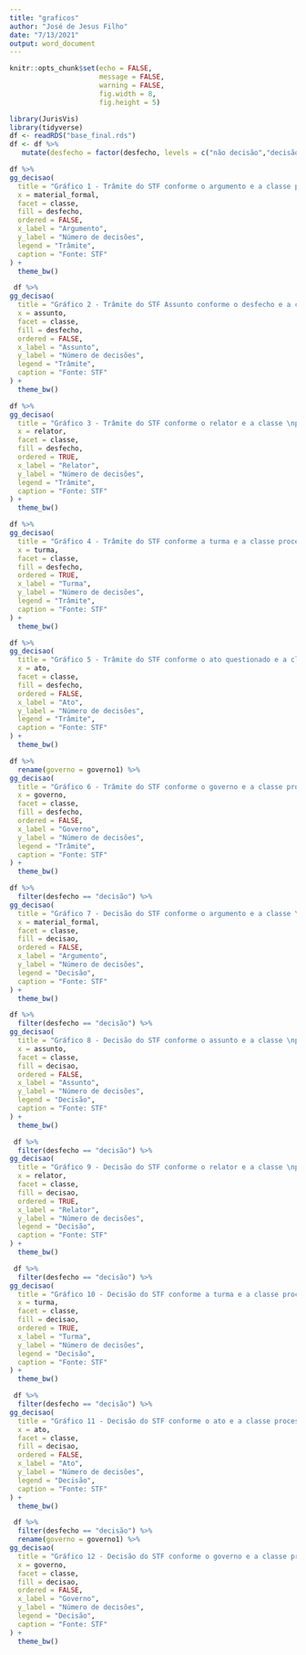 ```yaml
---
title: "graficos"
author: "José de Jesus Filho"
date: "7/13/2021"
output: word_document
---
```


```r
knitr::opts_chunk$set(echo = FALSE,
                      message = FALSE,
                      warning = FALSE,
                      fig.width = 8,
                      fig.height = 5)
```


```r
library(JurisVis)
library(tidyverse)
df <- readRDS("base_final.rds")
df <- df %>% 
   mutate(desfecho = factor(desfecho, levels = c("não decisão","decisão")))
```


```r
df %>% 
gg_decisao(
  title = "Gráfico 1 - Trâmite do STF conforme o argumento e a classe processual",
  x = material_formal,
  facet = classe,
  fill = desfecho,
  ordered = FALSE,
  x_label = "Argumento",
  y_label = "Número de decisões",
  legend = "Trâmite",
  caption = "Fonte: STF"
) +
  theme_bw()


```


```r
 df %>% 
gg_decisao(
  title = "Gráfico 2 - Trâmite do STF Assunto conforme o desfecho e a classe \nprocessual",
  x = assunto,
  facet = classe,
  fill = desfecho,
  ordered = FALSE,
  x_label = "Assunto",
  y_label = "Número de decisões",
  legend = "Trâmite",
  caption = "Fonte: STF"
) +
  theme_bw()


```

```r
df %>% 
gg_decisao(
  title = "Gráfico 3 - Trâmite do STF conforme o relator e a classe \nprocessual",
  x = relator,
  facet = classe,
  fill = desfecho,
  ordered = TRUE,
  x_label = "Relator",
  y_label = "Número de decisões",
  legend = "Trâmite",
  caption = "Fonte: STF"
) +
  theme_bw()


```


```r
df %>% 
gg_decisao(
  title = "Gráfico 4 - Trâmite do STF conforme a turma e a classe processual",
  x = turma,
  facet = classe,
  fill = desfecho,
  ordered = TRUE,
  x_label = "Turma",
  y_label = "Número de decisões",
  legend = "Trâmite",
  caption = "Fonte: STF"
) +
  theme_bw()


```

```r
df %>% 
gg_decisao(
  title = "Gráfico 5 - Trâmite do STF conforme o ato questionado e a classe processual",
  x = ato,
  facet = classe,
  fill = desfecho,
  ordered = FALSE,
  x_label = "Ato",
  y_label = "Número de decisões",
  legend = "Trâmite",
  caption = "Fonte: STF"
) +
  theme_bw()


```

```r
df %>% 
  rename(governo = governo1) %>% 
gg_decisao(
  title = "Gráfico 6 - Trâmite do STF conforme o governo e a classe processual",
  x = governo,
  facet = classe,
  fill = desfecho,
  ordered = FALSE,
  x_label = "Governo",
  y_label = "Número de decisões",
  legend = "Trâmite",
  caption = "Fonte: STF"
) +
  theme_bw()


```

```r
df %>% 
  filter(desfecho == "decisão") %>% 
gg_decisao(
  title = "Gráfico 7 - Decisão do STF conforme o argumento e a classe \nprocessual",
  x = material_formal,
  facet = classe,
  fill = decisao,
  ordered = FALSE,
  x_label = "Argumento",
  y_label = "Número de decisões",
  legend = "Decisão",
  caption = "Fonte: STF"
) +
  theme_bw()


```

```r
df %>% 
  filter(desfecho == "decisão") %>% 
gg_decisao(
  title = "Gráfico 8 - Decisão do STF conforme o assunto e a classe \nprocessual",
  x = assunto,
  facet = classe,
  fill = decisao,
  ordered = FALSE,
  x_label = "Assunto",
  y_label = "Número de decisões",
  legend = "Decisão",
  caption = "Fonte: STF"
) + 
  theme_bw()
```

```r
 df %>% 
  filter(desfecho == "decisão") %>% 
gg_decisao(
  title = "Gráfico 9 - Decisão do STF conforme o relator e a classe \nprocessual",
  x = relator,
  facet = classe,
  fill = decisao,
  ordered = TRUE,
  x_label = "Relator",
  y_label = "Número de decisões",
  legend = "Decisão",
  caption = "Fonte: STF"
) +
  theme_bw()
```

```r
 df %>% 
  filter(desfecho == "decisão") %>% 
gg_decisao(
  title = "Gráfico 10 - Decisão do STF conforme a turma e a classe processual",
  x = turma,
  facet = classe,
  fill = decisao,
  ordered = TRUE,
  x_label = "Turma",
  y_label = "Número de decisões",
  legend = "Decisão",
  caption = "Fonte: STF"
) + 
  theme_bw()
```

```r
 df %>% 
  filter(desfecho == "decisão") %>% 
gg_decisao(
  title = "Gráfico 11 - Decisão do STF conforme o ato e a classe processual",
  x = ato,
  facet = classe,
  fill = decisao,
  ordered = FALSE,
  x_label = "Ato",
  y_label = "Número de decisões",
  legend = "Decisão",
  caption = "Fonte: STF"
) + 
  theme_bw()
```

```r
 df %>% 
  filter(desfecho == "decisão") %>% 
  rename(governo = governo1) %>% 
gg_decisao(
  title = "Gráfico 12 - Decisão do STF conforme o governo e a classe processual",
  x = governo,
  facet = classe,
  fill = decisao,
  ordered = FALSE,
  x_label = "Governo",
  y_label = "Número de decisões",
  legend = "Decisão",
  caption = "Fonte: STF"
) + 
  theme_bw()
```


